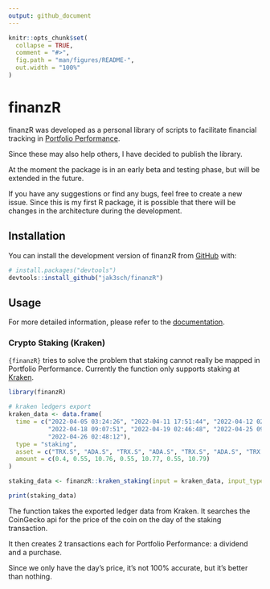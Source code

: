 ```yaml
---
output: github_document
---
```


<!-- README.md is generated from README.Rmd. Please edit that file -->

```r
knitr::opts_chunk$set(
  collapse = TRUE,
  comment = "#>",
  fig.path = "man/figures/README-",
  out.width = "100%"
)
```

# finanzR

<!-- badges: start -->
<!-- badges: end -->

finanzR was developed as a personal library of scripts to facilitate financial tracking in [Portfolio Performance](https://www.portfolio-performance.info/).

Since these may also help others, I have decided to publish the library.

At the moment the package is in an early beta and testing phase, but will be extended in the future.

If you have any suggestions or find any bugs, feel free to create a new issue. Since this is my first R package, it is possible that there will be changes in the architecture during the development.

## Installation

You can install the development version of finanzR from [GitHub](https://github.com/) with:

``` r
# install.packages("devtools")
devtools::install_github("jak3sch/finanzR")
```

## Usage

For more detailed information, please refer to the [documentation](https://jak3sch.github.io/finanzR/).

### Crypto Staking (Kraken)

`{finanzR}` tries to solve the problem that staking cannot really be mapped in Portfolio Performance. Currently the function only supports staking at [Kraken](https://www.kraken.com/).

```r
library(finanzR)

# kraken ledgers export
kraken_data <- data.frame(
  time = c("2022-04-05 03:24:26", "2022-04-11 17:51:44", "2022-04-12 02:43:49", 
           "2022-04-18 09:07:51", "2022-04-19 02:46:48", "2022-04-25 09:11:56", 
           "2022-04-26 02:48:12"), 
  type = "staking",
  asset = c("TRX.S", "ADA.S", "TRX.S", "ADA.S", "TRX.S", "ADA.S", "TRX.S"),
  amount = c(0.4, 0.55, 10.76, 0.55, 10.77, 0.55, 10.79)
)

staking_data <- finanzR::kraken_staking(input = kraken_data, input_type = "data.frame")

print(staking_data)
```

The function takes the exported ledger data from Kraken. It searches the CoinGecko api for the price of the coin on the day of the staking transaction.

It then creates 2 transactions each for Portfolio Performance: a dividend and a purchase.

Since we only have the day's price, it's not 100% accurate, but it's better than nothing.